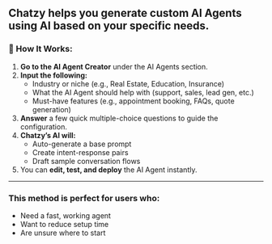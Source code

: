## Chatzy helps you generate custom AI Agents using AI based on your specific needs.

### 🧠 How It Works:

1. **Go to the AI Agent Creator** under the AI Agents section.
2. **Input the following:**
   - Industry or niche (e.g., Real Estate, Education, Insurance)
   - What the AI Agent should help with (support, sales, lead gen, etc.)
   - Must-have features (e.g., appointment booking, FAQs, quote generation)
3. **Answer** a few quick multiple-choice questions to guide the configuration.
4. **Chatzy’s AI will:**
   - Auto-generate a base prompt
   - Create intent-response pairs
   - Draft sample conversation flows
5. You can **edit, test, and deploy** the AI Agent instantly.

---

### This method is perfect for users who:
- Need a fast, working agent
- Want to reduce setup time
- Are unsure where to start
